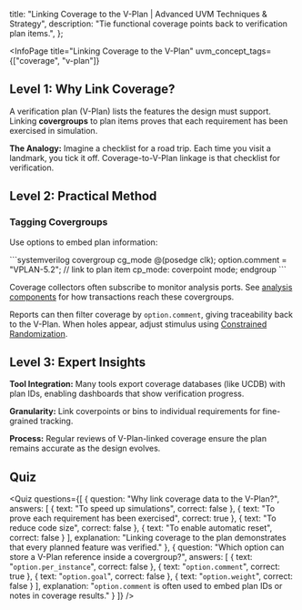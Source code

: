 
  title: "Linking Coverage to the V-Plan | Advanced UVM Techniques & Strategy",
  description: "Tie functional coverage points back to verification plan items.",
};

<InfoPage
  title="Linking Coverage to the V-Plan"
  uvm_concept_tags={["coverage", "v-plan"]}
>

  ## Level 1: Why Link Coverage?

  A verification plan (V-Plan) lists the features the design must support. Linking **covergroups** to plan items proves that each requirement has been exercised in simulation.

  **The Analogy:** Imagine a checklist for a road trip. Each time you visit a landmark, you tick it off. Coverage-to-V-Plan linkage is that checklist for verification.

  ## Level 2: Practical Method

  ### Tagging Covergroups

  Use options to embed plan information:

  <InteractiveCode>
  ```systemverilog
  covergroup cg_mode @(posedge clk);
    option.comment = "VPLAN-5.2"; // link to plan item
    cp_mode: coverpoint mode;
  endgroup
  ```
  </InteractiveCode>

  Coverage collectors often subscribe to monitor analysis ports. See [analysis components](/curriculum/uvm-building/essentials/analysis-components) for how transactions reach these covergroups.

  Reports can then filter coverage by `option.comment`, giving traceability back to the V-Plan. When holes appear, adjust stimulus using [Constrained Randomization](/curriculum/T2_Intermediate/I-SV-2_Constrained_Randomization).

  ## Level 3: Expert Insights

  **Tool Integration:** Many tools export coverage databases (like UCDB) with plan IDs, enabling dashboards that show verification progress.

  **Granularity:** Link coverpoints or bins to individual requirements for fine-grained tracking.

  **Process:** Regular reviews of V-Plan-linked coverage ensure the plan remains accurate as the design evolves.

  ## Quiz

  <Quiz questions={[
    {
      question: "Why link coverage data to the V-Plan?",
      answers: [
        { text: "To speed up simulations", correct: false },
        { text: "To prove each requirement has been exercised", correct: true },
        { text: "To reduce code size", correct: false },
        { text: "To enable automatic reset", correct: false }
      ],
      explanation: "Linking coverage to the plan demonstrates that every planned feature was verified."
    },
    {
      question: "Which option can store a V-Plan reference inside a covergroup?",
      answers: [
        { text: "`option.per_instance`", correct: false },
        { text: "`option.comment`", correct: true },
        { text: "`option.goal`", correct: false },
        { text: "`option.weight`", correct: false }
      ],
      explanation: "`option.comment` is often used to embed plan IDs or notes in coverage results."
    }
  ]} />

</InfoPage>

